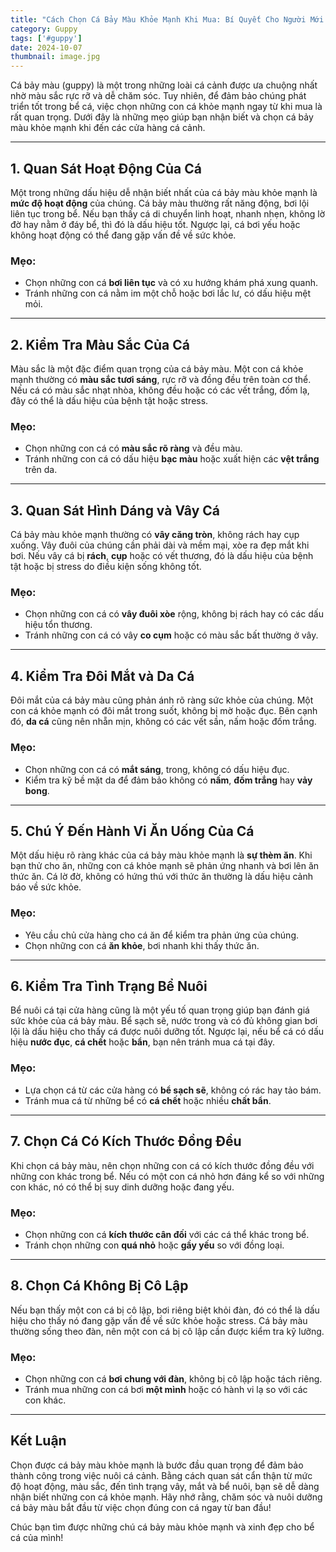 ---
title: "Cách Chọn Cá Bảy Màu Khỏe Mạnh Khi Mua: Bí Quyết Cho Người Mới Bắt Đầu"
category: Guppy
tags: ['#guppy']
date: 2024-10-07
thumbnail: image.jpg
---

Cá bảy màu (guppy) là một trong những loài cá cảnh được ưa chuộng nhất nhờ màu sắc rực rỡ và dễ chăm sóc. Tuy nhiên, để đảm bảo chúng phát triển tốt trong bể cá, việc chọn những con cá khỏe mạnh ngay từ khi mua là rất quan trọng. Dưới đây là những mẹo giúp bạn nhận biết và chọn cá bảy màu khỏe mạnh khi đến các cửa hàng cá cảnh.

---

## 1. **Quan Sát Hoạt Động Của Cá**

Một trong những dấu hiệu dễ nhận biết nhất của cá bảy màu khỏe mạnh là **mức độ hoạt động** của chúng. Cá bảy màu thường rất năng động, bơi lội liên tục trong bể. Nếu bạn thấy cá di chuyển linh hoạt, nhanh nhẹn, không lờ đờ hay nằm ở đáy bể, thì đó là dấu hiệu tốt. Ngược lại, cá bơi yếu hoặc không hoạt động có thể đang gặp vấn đề về sức khỏe.

### Mẹo:
- Chọn những con cá **bơi liên tục** và có xu hướng khám phá xung quanh.
- Tránh những con cá nằm im một chỗ hoặc bơi lắc lư, có dấu hiệu mệt mỏi.

---

## 2. **Kiểm Tra Màu Sắc Của Cá**

Màu sắc là một đặc điểm quan trọng của cá bảy màu. Một con cá khỏe mạnh thường có **màu sắc tươi sáng**, rực rỡ và đồng đều trên toàn cơ thể. Nếu cá có màu sắc nhạt nhòa, không đều hoặc có các vết trắng, đốm lạ, đây có thể là dấu hiệu của bệnh tật hoặc stress.

### Mẹo:
- Chọn những con cá có **màu sắc rõ ràng** và đều màu.
- Tránh những con cá có dấu hiệu **bạc màu** hoặc xuất hiện các **vệt trắng** trên da.

---

## 3. **Quan Sát Hình Dáng và Vây Cá**

Cá bảy màu khỏe mạnh thường có **vây căng tròn**, không rách hay cụp xuống. Vây đuôi của chúng cần phải dài và mềm mại, xòe ra đẹp mắt khi bơi. Nếu vây cá bị **rách**, **cụp** hoặc có vết thương, đó là dấu hiệu của bệnh tật hoặc bị stress do điều kiện sống không tốt.

### Mẹo:
- Chọn những con cá có **vây đuôi xòe** rộng, không bị rách hay có các dấu hiệu tổn thương.
- Tránh những con cá có vây **co cụm** hoặc có màu sắc bất thường ở vây.

---

## 4. **Kiểm Tra Đôi Mắt và Da Cá**

Đôi mắt của cá bảy màu cũng phản ánh rõ ràng sức khỏe của chúng. Một con cá khỏe mạnh có đôi mắt trong suốt, không bị mờ hoặc đục. Bên cạnh đó, **da cá** cũng nên nhẵn mịn, không có các vết sần, nấm hoặc đốm trắng.

### Mẹo:
- Chọn những con cá có **mắt sáng**, trong, không có dấu hiệu đục.
- Kiểm tra kỹ bề mặt da để đảm bảo không có **nấm**, **đốm trắng** hay **vảy bong**.

---

## 5. **Chú Ý Đến Hành Vi Ăn Uống Của Cá**

Một dấu hiệu rõ ràng khác của cá bảy màu khỏe mạnh là **sự thèm ăn**. Khi bạn thử cho ăn, những con cá khỏe mạnh sẽ phản ứng nhanh và bơi lên ăn thức ăn. Cá lờ đờ, không có hứng thú với thức ăn thường là dấu hiệu cảnh báo về sức khỏe.

### Mẹo:
- Yêu cầu chủ cửa hàng cho cá ăn để kiểm tra phản ứng của chúng.
- Chọn những con cá **ăn khỏe**, bơi nhanh khi thấy thức ăn.

---

## 6. **Kiểm Tra Tình Trạng Bể Nuôi**

Bể nuôi cá tại cửa hàng cũng là một yếu tố quan trọng giúp bạn đánh giá sức khỏe của cá bảy màu. Bể sạch sẽ, nước trong và có đủ không gian bơi lội là dấu hiệu cho thấy cá được nuôi dưỡng tốt. Ngược lại, nếu bể cá có dấu hiệu **nước đục**, **cá chết** hoặc **bẩn**, bạn nên tránh mua cá tại đây.

### Mẹo:
- Lựa chọn cá từ các cửa hàng có **bể sạch sẽ**, không có rác hay tảo bám.
- Tránh mua cá từ những bể có **cá chết** hoặc nhiều **chất bẩn**.

---

## 7. **Chọn Cá Có Kích Thước Đồng Đều**

Khi chọn cá bảy màu, nên chọn những con cá có kích thước đồng đều với những con khác trong bể. Nếu có một con cá nhỏ hơn đáng kể so với những con khác, nó có thể bị suy dinh dưỡng hoặc đang yếu.

### Mẹo:
- Chọn những con cá **kích thước cân đối** với các cá thể khác trong bể.
- Tránh chọn những con **quá nhỏ** hoặc **gầy yếu** so với đồng loại.

---

## 8. **Chọn Cá Không Bị Cô Lập**

Nếu bạn thấy một con cá bị cô lập, bơi riêng biệt khỏi đàn, đó có thể là dấu hiệu cho thấy nó đang gặp vấn đề về sức khỏe hoặc stress. Cá bảy màu thường sống theo đàn, nên một con cá bị cô lập cần được kiểm tra kỹ lưỡng.

### Mẹo:
- Chọn những con cá **bơi chung với đàn**, không bị cô lập hoặc tách riêng.
- Tránh mua những con cá bơi **một mình** hoặc có hành vi lạ so với các con khác.

---

## Kết Luận

Chọn được cá bảy màu khỏe mạnh là bước đầu quan trọng để đảm bảo thành công trong việc nuôi cá cảnh. Bằng cách quan sát cẩn thận từ mức độ hoạt động, màu sắc, đến tình trạng vây, mắt và bể nuôi, bạn sẽ dễ dàng nhận biết những con cá khỏe mạnh. Hãy nhớ rằng, chăm sóc và nuôi dưỡng cá bảy màu bắt đầu từ việc chọn đúng con cá ngay từ ban đầu!

Chúc bạn tìm được những chú cá bảy màu khỏe mạnh và xinh đẹp cho bể cá của mình!